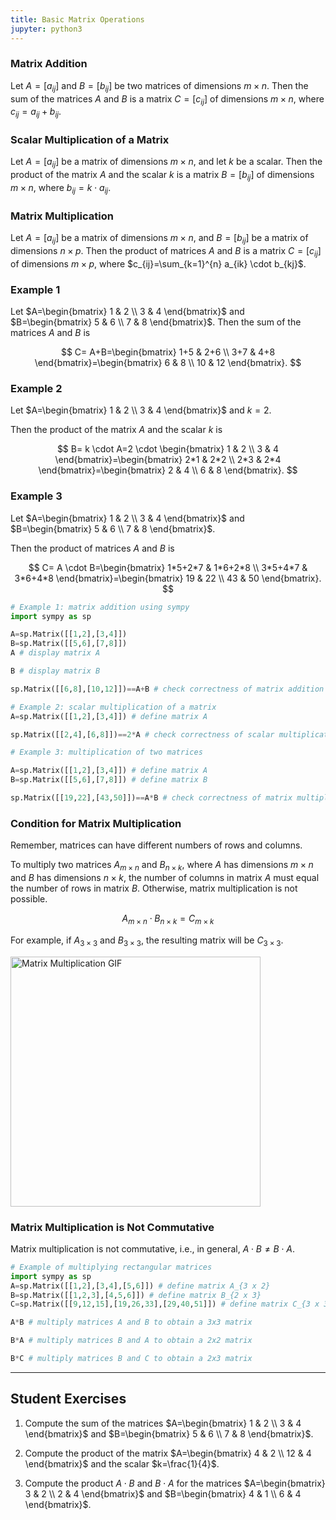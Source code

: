 ```yaml
---
title: Basic Matrix Operations
jupyter: python3
---
```



### Matrix Addition

Let $A=[a_{ij}]$ and $B=[b_{ij}]$ be two matrices of dimensions $m \times n$. Then the sum of the matrices $A$ and $B$ is a matrix $C=[c_{ij}]$ of dimensions $m \times n$, where $c_{ij}=a_{ij}+b_{ij}$.

### Scalar Multiplication of a Matrix

Let $A=[a_{ij}]$ be a matrix of dimensions $m \times n$, and let $k$ be a scalar. Then the product of the matrix $A$ and the scalar $k$ is a matrix $B=[b_{ij}]$ of dimensions $m \times n$, where $b_{ij}=k \cdot a_{ij}$.

### Matrix Multiplication

Let $A=[a_{ij}]$ be a matrix of dimensions $m \times n$, and $B=[b_{ij}]$ be a matrix of dimensions $n \times p$. Then the product of matrices $A$ and $B$ is a matrix $C=[c_{ij}]$ of dimensions $m \times p$, where $c_{ij}=\sum_{k=1}^{n} a_{ik} \cdot b_{kj}$.

### Example 1

Let $A=\begin{bmatrix} 1 & 2 \\ 3 & 4 \end{bmatrix}$ and $B=\begin{bmatrix} 5 & 6 \\ 7 & 8 \end{bmatrix}$.
Then the sum of the matrices $A$ and $B$ is

$$
C=
A+B=\begin{bmatrix} 1+5 & 2+6 \\ 3+7 & 4+8 \end{bmatrix}=\begin{bmatrix} 6 & 8 \\ 10 & 12 \end{bmatrix}.
$$

### Example 2

Let $A=\begin{bmatrix} 1 & 2 \\ 3 & 4 \end{bmatrix}$ and $k=2$.

Then the product of the matrix $A$ and the scalar $k$ is

$$
B=
k \cdot A=2 \cdot \begin{bmatrix} 1 & 2 \\ 3 & 4 \end{bmatrix}=\begin{bmatrix} 2*1 & 2*2 \\ 2*3 & 2*4 \end{bmatrix}=\begin{bmatrix} 2 & 4 \\ 6 & 8 \end{bmatrix}.
$$

### Example 3

Let
$A=\begin{bmatrix} 1 & 2 \\ 3 & 4 \end{bmatrix}$
and
$B=\begin{bmatrix} 5 & 6 \\ 7 & 8 \end{bmatrix}$.

Then the product of matrices $A$ and $B$ is

$$
C=
A \cdot B=\begin{bmatrix} 1*5+2*7 & 1*6+2*8 \\ 3*5+4*7 & 3*6+4*8 \end{bmatrix}=\begin{bmatrix} 19 & 22 \\ 43 & 50 \end{bmatrix}.
$$

```python
# Example 1: matrix addition using sympy
import sympy as sp

A=sp.Matrix([[1,2],[3,4]])
B=sp.Matrix([[5,6],[7,8]])
A # display matrix A
```

```python
B # display matrix B
```

```python
sp.Matrix([[6,8],[10,12]])==A+B # check correctness of matrix addition
```

```python
# Example 2: scalar multiplication of a matrix
A=sp.Matrix([[1,2],[3,4]]) # define matrix A

sp.Matrix([[2,4],[6,8]])==2*A # check correctness of scalar multiplication
```

```python
# Example 3: multiplication of two matrices

A=sp.Matrix([[1,2],[3,4]]) # define matrix A
B=sp.Matrix([[5,6],[7,8]]) # define matrix B

sp.Matrix([[19,22],[43,50]])==A*B # check correctness of matrix multiplication
```

### Condition for Matrix Multiplication

Remember, matrices can have different numbers of rows and columns.

To multiply two matrices $A_{m \times n}$ and $B_{n \times k}$, where $A$ has dimensions $m \times n$ and $B$ has dimensions $n \times k$, the number of columns in matrix $A$ must equal the number of rows in matrix $B$. Otherwise, matrix multiplication is not possible.

$$
A_{m \times n} \cdot B_{n \times k} = C_{m \times k}
$$

For example, if $A_{3 \times 3}$ and $B_{3 \times 3}$, the resulting matrix will be $C_{3 \times 3}$.

<img src="https://www.mscroggs.co.uk/img/full/multiply_matrices.gif" alt="Matrix Multiplication GIF" width="400">

### Matrix Multiplication is Not Commutative

Matrix multiplication is not commutative, i.e., in general, $A \cdot B \neq B \cdot A$.

```python
# Example of multiplying rectangular matrices
import sympy as sp
A=sp.Matrix([[1,2],[3,4],[5,6]]) # define matrix A_{3 x 2}
B=sp.Matrix([[1,2,3],[4,5,6]]) # define matrix B_{2 x 3}
C=sp.Matrix([[9,12,15],[19,26,33],[29,40,51]]) # define matrix C_{3 x 3}

A*B # multiply matrices A and B to obtain a 3x3 matrix
```

```python
B*A # multiply matrices B and A to obtain a 2x2 matrix
```

```python
B*C # multiply matrices B and C to obtain a 2x3 matrix
```

---
## Student Exercises

1. Compute the sum of the matrices $A=\begin{bmatrix} 1 & 2 \\ 3 & 4 \end{bmatrix}$ and $B=\begin{bmatrix} 5 & 6 \\ 7 & 8 \end{bmatrix}$.

2. Compute the product of the matrix $A=\begin{bmatrix} 4 & 2 \\ 12 & 4 \end{bmatrix}$ and the scalar $k=\frac{1}{4}$.

3. Compute the product $A\cdot B$ and $B \cdot A$ for the matrices $A=\begin{bmatrix} 3 & 2 \\ 2 & 4 \end{bmatrix}$ and $B=\begin{bmatrix} 4 & 1 \\ 6 & 4 \end{bmatrix}$.
